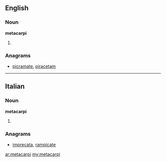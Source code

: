 ==English==

===Noun===
'''metacarpi'''

# {{plural of|[[metacarpus]]}}

===Anagrams===
* {{alphagram|aaceimprt}} [[picramate#English|picramate]], [[piracetam#English|piracetam]]
----
==Italian==

===Noun===
'''metacarpi''' {{m}}

# {{plural of|[[metacarpo]]|lang=Italian}}

===Anagrams===
* [[imprecata#Italian|imprecata]], [[rampicate#Italian|rampicate]]

[[ar:metacarpi]]
[[my:metacarpi]]